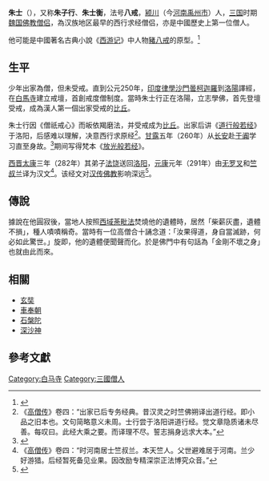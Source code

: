 '''朱士{{Ruby|行|-{zh-cn:xíng;zh-tw:ㄒㄧㄣˊ}-}}'''（{{bd|203年||282年||Z}}），又称'''朱子行'''、'''朱士衡'''，法号'''八戒'''，[[颍川|颍川]]（今[[河南|河南]][[禹州市|禹州市]]）人，[[三国|三国]]时期[[魏国|魏国]][[佛教|佛教]][[僧侣|僧侣]]，為汉族地区最早的西行求经僧侣，亦是中國歷史上第一位僧人。

他可能是中國著名古典小說《[[西游记|西游记]]》中人物[[豬八戒|豬八戒]]的原型。<ref>{{cite news |author1=连德林 |title=历史上的“八戒”为僧人朱士行 是三国时高僧 |url=https://fo.ifeng.com/a/20150402/41035761_0.shtml |accessdate=2018-12-25 |work=郑州日报 |archiveurl=https://web.archive.org/web/20181115195259/https://fo.ifeng.com/a/20150402/41035761_0.shtml |archivedate=2018-11-15}}</ref>

== 生平 ==
少年出家為僧，但未受戒。直到公元250年，[[印度|印度]][[律學沙門|律學沙門]][[曇柯迦羅|曇柯迦羅]]到[[洛陽|洛陽]]譯經，在[[白馬寺|白馬寺]]建立戒壇，首創戒度僧制度。當時朱士行正在洛陽，立志學佛，首先登壇受戒，成為漢人第一個出家受戒的[[比丘|比丘]]。

朱士行因《僧祇戒心》而皈依羯磨法，并受戒成为[[比丘|比丘]]。出家后讲《[[道行般若经|道行般若经]]》于洛阳，后感难以理解，决意西行求原经<ref>《[[高僧传|高僧传]]》卷四：“出家已后专务经典。昔汉灵之时竺佛朔译出道行经。即小品之旧本也。文句简略意义未周。士行尝于洛阳讲道行经。觉文章隐质诸未尽善。每叹曰。此经大乘之要。而译理不尽。誓志捐身远求大本。”</ref>。[[甘露_(曹魏)|甘露]]五年（260年）从[[长安|长安]]赴[[于阗|于阗]]学习直至身故。<ref>{{Cite book | author = 谢和耐 | title = 中国社会史 | location =北京 | publisher = 人民出版社 | date = 2010年1月 | pages =页195 |ISBN = 9787010086286 | accessdate = 2013年3月31日 | url =  | language= zh-hans| quote =  }}</ref>期间写得梵本《[[放光般若经|放光般若经]]》。

[[西晋|西晋]][[太康_(司馬炎)|太康]]三年（282年）其弟子[[法饶|法饶]]送回[[洛阳|洛阳]]，[[元康_(西晉)|元康]]元年（291年）由[[无罗叉|无罗叉]]和[[竺叔兰|竺叔兰]]译为汉文<ref>《[[高僧传|高僧传]]》卷四：“时河南居士竺叔兰。本天竺人。父世避难居于河南。兰少好游猎。后经暂死备见业果。因改励专精深崇正法博究众音。”</ref>。该经文对[[汉传佛教|汉传佛教]]影响深远<ref>{{Cite web |url=http://www.fjdh.com/media/HTML/media_20071205235724.html |title=中国第一僧朱士行 |access-date=2009-12-30 |archive-date=2008-12-07 |archive-url=https://web.archive.org/web/20081207103928/http://www.fjdh.com/media/HTML/media_20071205235724.html |dead-url=yes }}</ref>。

==傳說==
據說在他圓寂後，當地人按照[[西域|西域]][[荼毗|荼毗法]]焚燒他的遺體時，居然「柴薪灰盡，遺體不損」，種人嘖嘖稱奇。當時有一位高僧合十誦念道：「汝果得道，身自當滅跡，何必如此驚世。」旋即，他的遺體便聞聲而化。於是佛門中有句話為「金剛不壞之身」也就由此而來。

== 相關 ==
* [[玄奘|玄奘]]
* [[車奉朝|車奉朝]]
* [[石槃陀|石槃陀]]
* [[深沙神|深沙神]]

==參考文獻==
<div class="references-small">
<references></references>
</div>

[[Category:白马寺|Category:白马寺]]
[[Category:三國僧人|Category:三國僧人]]
